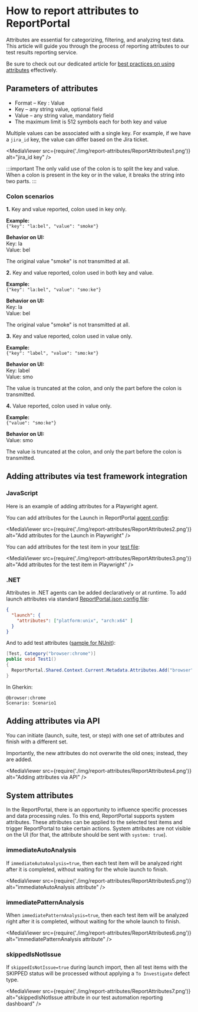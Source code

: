 # How to report attributes to ReportPortal

Attributes are essential for categorizing, filtering, and analyzing test data. This article will guide you through the process of reporting attributes to our test results reporting service.

Be sure to check out our dedicated article for [best practices on using attributes](/work-with-reports/LaunchesTestItemsAttributes) effectively.

## Parameters of attributes

* Format – Key : Value
* Key – any string value, optional field
* Value – any string value, mandatory field
* The maximum limit is 512 symbols each for both key and value

Multiple values can be associated with a single key. For example, if we have a `jira_id` key, the value can differ based on the Jira ticket.

<MediaViewer src={require('./img/report-attributes/ReportAttributes1.png')} alt="jira_id key" />

:::important
The only valid use of the colon is to split the key and value.<br />
When a colon is present in the key or in the value, it breaks the string into two parts.
:::

### Colon scenarios

**1.** Key and value reported, colon used in key only.

**Example:**<br />
```{"key": "la:bel", "value": "smoke"}```

**Behavior on UI:**<br />
Key: la<br />
Value: bel

The original value "smoke" is not transmitted at all.

**2.** Key and value reported, colon used in both key and value.

**Example:**<br />
```{"key": "la:bel", "value": "smo:ke"}```

**Behavior on UI:**<br />
Key: la<br />
Value: bel

The original value "smoke" is not transmitted at all.

**3.** Key and value reported, colon used in value only.

**Example:**<br />
```{"key": "label", "value": "smo:ke"}```

**Behavior on UI:**<br />
Key: label<br />
Value: smo

The value is truncated at the colon, and only the part before the colon is transmitted.

**4.** Value reported, colon used in value only.

**Example:**<br />
```{"value": "smo:ke"}```

**Behavior on UI:**<br />
Value: smo

The value is truncated at the colon, and only the part before the colon is transmitted.

## Adding attributes via test framework integration

### JavaScript

Here is an example of adding attributes for a Playwright agent.

You can add attributes for the Launch in ReportPortal [agent config](https://github.com/reportportal/examples-js/blob/main/example-playwright/playwright.config.ts#L8):

<MediaViewer src={require('./img/report-attributes/ReportAttributes2.png')} alt="Add attributes for the Launch in Playwright" />

You can add attributes for the test item in your [test file](https://github.com/reportportal/examples-js/blob/main/example-playwright/tests/rp-features/attributes-and-description.spec.ts#L33):

<MediaViewer src={require('./img/report-attributes/ReportAttributes3.png')} alt="Add attributes for the test item in Playwright" />

### .NET

Attributes in .NET agents can be added declaratively or at runtime. To add launch attributes via standard [ReportPortal.json config file](https://github.com/reportportal/example-net-nunit/blob/68f596712e153fd67e45cbd479a9aa40a7d5423a/src/Example/ReportPortal.config.json#L15):

```json
{
  "launch": {
    "attributes": ["platform:unix", "arch:x64" ]
  }
}
```

And to add test attributes ([sample for NUnit](https://github.com/reportportal/example-net-nunit/blob/68f596712e153fd67e45cbd479a9aa40a7d5423a/src/Example/Tests/Class1.cs#L142)):

```csharp
[Test, Category("browser:chrome")]
public void Test1()
{
  ReportPortal.Shared.Context.Current.Metadata.Attributes.Add("browser", "chrome");
}
```

In Gherkin:

```
@browser:chrome
Scenario: Scenario1
```

## Adding attributes via API

You can initiate (launch, suite, test, or step) with one set of attributes and finish with a different set.

Importantly, the new attributes do not overwrite the old ones; instead, they are added.

<MediaViewer src={require('./img/report-attributes/ReportAttributes4.png')} alt="Adding attributes via API" />

## System attributes

In the ReportPortal, there is an opportunity to influence specific processes and data processing rules. To this end, ReportPortal supports system attributes. These attributes can be applied to the selected test items and trigger ReportPortal to take certain actions. System attributes are not visible on the UI (for that, the attribute should be sent with `system: true`).

### immediateAutoAnalysis

If `immediateAutoAnalysis=true`, then each test item will be analyzed right after it is completed, without waiting for the whole launch to finish.

<MediaViewer src={require('./img/report-attributes/ReportAttributes5.png')} alt="immediateAutoAnalysis attribute" />

### immediatePatternAnalysis

When `immediatePatternAnalysis=true`, then each test item will be analyzed right after it is completed, without waiting for the whole launch to finish.

<MediaViewer src={require('./img/report-attributes/ReportAttributes6.png')} alt="immediatePatternAnalysis attribute" />

### skippedIsNotIssue

If `skippedIsNotIssue=true` during launch import, then all test items with the SKIPPED status will be processed without applying a `To Investigate` defect type.

<MediaViewer src={require('./img/report-attributes/ReportAttributes7.png')} alt="skippedIsNotIssue attribute in our test automation reporting dashboard" />
